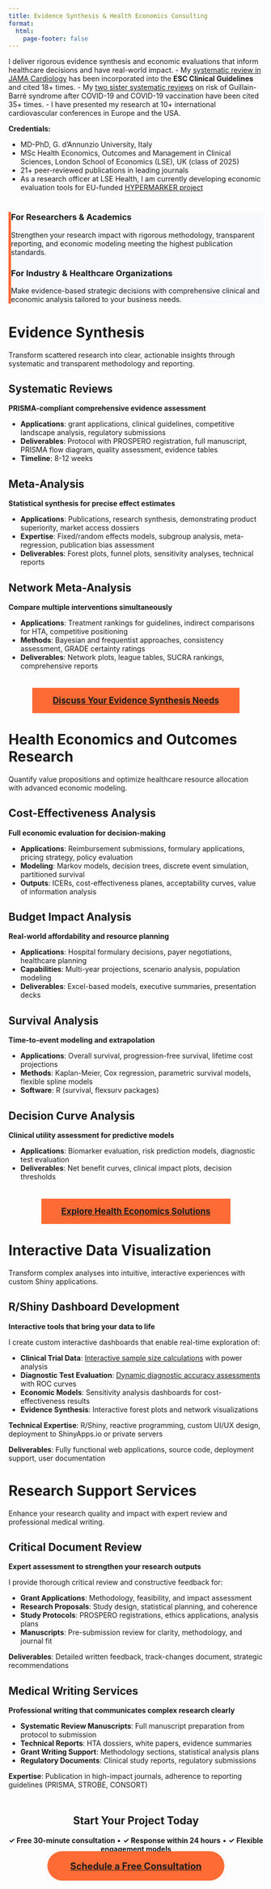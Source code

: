 ```yaml
---
title: Evidence Synthesis & Health Economics Consulting
format:
  html:
    page-footer: false
---
```


I deliver rigorous evidence synthesis and economic evaluations that inform healthcare decisions and have real-world impact. 
- My [systematic review in JAMA Cardiology](pubs/jamacard2023/index.qmd) has been incorporated into the **ESC Clinical Guidelines** and cited 18+ times. 
- My [two sister systematic reviews](https://bisacciamd.com/portfolio.html#category=Guillain-Barr%C3%A9%20syndrome) on risk of Guillain-Barré syndrome after COVID-19 and COVID-19 vaccination have been cited 35+ times.
- I have presented my research at 10+ international cardiovascular conferences in Europe and the USA.

**Credentials:**

- MD-PhD, G. d'Annunzio University, Italy
- MSc Health Economics, Outcomes and Management in Clinical Sciences, London School of Economics (LSE), UK (class of 2025)
- 21+ peer-reviewed publications in leading journals
- As a research officer at LSE Health, I am currently developing economic evaluation tools for EU-funded [HYPERMARKER project](https://www.hypermarker.eu/)

::: {.callout-tip appearance="minimal" style="background-color: #f8f9fa; border-left: 5px solid #ff6b35; margin: 40px 0;"}
###
### For Researchers & Academics
Strengthen your research impact with rigorous methodology, transparent reporting, and economic modeling meeting the highest publication standards.

### For Industry & Healthcare Organizations
Make evidence-based strategic decisions with comprehensive clinical and economic analysis tailored to your business needs.
:::

# Evidence Synthesis

Transform scattered research into clear, actionable insights through systematic and transparent methodology and reporting.

## Systematic Reviews
**PRISMA-compliant comprehensive evidence assessment**

- **Applications**: grant applications, clinical guidelines, competitive landscape analysis, regulatory submissions
- **Deliverables**: Protocol with PROSPERO registration, full manuscript, PRISMA flow diagram, quality assessment, evidence tables
- **Timeline**: 8-12 weeks

## Meta-Analysis
**Statistical synthesis for precise effect estimates**

- **Applications**: Publications, research synthesis, demonstrating product superiority, market access dossiers
- **Expertise**: Fixed/random effects models, subgroup analysis, meta-regression, publication bias assessment
- **Deliverables**: Forest plots, funnel plots, sensitivity analyses, technical reports

## Network Meta-Analysis
**Compare multiple interventions simultaneously**

- **Applications**: Treatment rankings for guidelines, indirect comparisons for HTA, competitive positioning
- **Methods**: Bayesian and frequentist approaches, consistency assessment, GRADE certainty ratings
- **Deliverables**: Network plots, league tables, SUCRA rankings, comprehensive reports

::: {style="text-align: center; margin: 50px 0;"}
[**Discuss Your Evidence Synthesis Needs**](contact.qmd){.btn .btn-primary .btn-lg style="padding: 15px 40px; font-size: 1.2em; background-color: #ff6b35; border-color: #ff6b35;"}
:::

# Health Economics and Outcomes Research

Quantify value propositions and optimize healthcare resource allocation with advanced economic modeling.

## Cost-Effectiveness Analysis
**Full economic evaluation for decision-making**

- **Applications**: Reimbursement submissions, formulary applications, pricing strategy, policy evaluation
- **Modeling**: Markov models, decision trees, discrete event simulation, partitioned survival
- **Outputs**: ICERs, cost-effectiveness planes, acceptability curves, value of information analysis

## Budget Impact Analysis
**Real-world affordability and resource planning**

- **Applications**: Hospital formulary decisions, payer negotiations, healthcare planning
- **Capabilities**: Multi-year projections, scenario analysis, population modeling
- **Deliverables**: Excel-based models, executive summaries, presentation decks

## Survival Analysis
**Time-to-event modeling and extrapolation**

- **Applications**: Overall survival, progression-free survival, lifetime cost projections
- **Methods**: Kaplan-Meier, Cox regression, parametric survival models, flexible spline models
- **Software**: R (survival, flexsurv packages)

## Decision Curve Analysis
**Clinical utility assessment for predictive models**

- **Applications**: Biomarker evaluation, risk prediction models, diagnostic test evaluation
- **Deliverables**: Net benefit curves, clinical impact plots, decision thresholds

::: {style="text-align: center; margin: 50px 0;"}
[**Explore Health Economics Solutions**](contact.qmd){.btn .btn-primary .btn-lg style="padding: 15px 40px; font-size: 1.2em; background-color: #ff6b35; border-color: #ff6b35;"}
:::

# Interactive Data Visualization

Transform complex analyses into intuitive, interactive experiences with custom Shiny applications.

## R/Shiny Dashboard Development
**Interactive tools that bring your data to life**

I create custom interactive dashboards that enable real-time exploration of:

- **Clinical Trial Data**: [Interactive sample size calculations](portfolio/rct/index.qmd) with power analysis
- **Diagnostic Test Evaluation**: [Dynamic diagnostic accuracy assessments](portfolio/dta/index.qmd) with ROC curves
- **Economic Models**: Sensitivity analysis dashboards for cost-effectiveness results
- **Evidence Synthesis**: Interactive forest plots and network visualizations

**Technical Expertise**: R/Shiny, reactive programming, custom UI/UX design, deployment to ShinyApps.io or private servers

**Deliverables**: Fully functional web applications, source code, deployment support, user documentation


# Research Support Services

Enhance your research quality and impact with expert review and professional medical writing.

## Critical Document Review
**Expert assessment to strengthen your research outputs**

I provide thorough critical review and constructive feedback for:

- **Grant Applications**: Methodology, feasibility, and impact assessment
- **Research Proposals**: Study design, statistical planning, and coherence
- **Study Protocols**: PROSPERO registrations, ethics applications, analysis plans
- **Manuscripts**: Pre-submission review for clarity, methodology, and journal fit

**Deliverables**: Detailed written feedback, track-changes document, strategic recommendations

## Medical Writing Services
**Professional writing that communicates complex research clearly**

- **Systematic Review Manuscripts**: Full manuscript preparation from protocol to submission
- **Technical Reports**: HTA dossiers, white papers, evidence summaries
- **Grant Writing Support**: Methodology sections, statistical analysis plans
- **Regulatory Documents**: Clinical study reports, regulatory submissions

**Expertise**: Publication in high-impact journals, adherence to reporting guidelines (PRISMA, STROBE, CONSORT)

::: {.callout-note appearance="simple" icon=false style="margin: 50px 0; text-align: center;"}
## Start Your Project Today

**✓ Free 30-minute consultation** • **✓ Response within 24 hours** • **✓ Flexible engagement models**

[**Schedule a Free Consultation**](contact.qmd){.btn .btn-primary .btn-lg style="padding: 18px 45px; font-size: 1.3em; border-radius: 30px; background-color: #ff6b35; border-color: #ff6b35;"}
:::

<style>
/* Hide only the custom CTA footer */
.custom-cta-footer,
div[style*="background-color: #2c3d50"] {
  display: none !important;
}
</style>